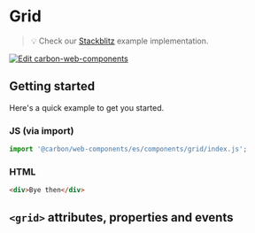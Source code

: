 
<Meta of={GridStories} />

# Grid

> 💡 Check our
> [Stackblitz](https://stackblitz.com/github/carbon-design-system/carbon/tree/main/packages/web-components/examples/components/grid)
> example implementation.

[![Edit carbon-web-components](https://developer.stackblitz.com/img/open_in_stackblitz.svg)](https://stackblitz.com/github/carbon-design-system/carbon/tree/main/packages/web-components/examples/components/grid)

## Getting started

Here's a quick example to get you started.

### JS (via import)

```javascript
import '@carbon/web-components/es/components/grid/index.js';
```

### HTML

```html
<div>Bye then</div>
```

## `<grid>` attributes, properties and events

<ArgTypes of="cds-grid" />
